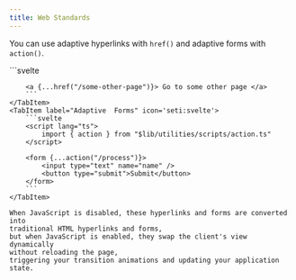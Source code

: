 ```yaml
---
title: Web Standards
---
```



You can use adaptive hyperlinks with `href()` and adaptive forms with `action()`.

<Tabs>
    <TabItem label="Adaptive Hyperlinks" icon='seti:svelte'>
        ```svelte
        <script lang="ts">
            import { href } from "$lib/utilities/scripts/href.ts"
        </script>

        <a {...href("/some-other-page")}> Go to some other page </a>
        ```
    </TabItem>
    <TabItem label="Adaptive  Forms" icon='seti:svelte'>
        ```svelte
        <script lang="ts">
            import { action } from "$lib/utilities/scripts/action.ts"
        </script>

        <form {...action("/process")}>
            <input type="text" name="name" />
            <button type="submit">Submit</button>
        </form>
        ```
    </TabItem>

    When JavaScript is disabled, these hyperlinks and forms are converted into 
    traditional HTML hyperlinks and forms,
    but when JavaScript is enabled, they swap the client's view dynamically
    without reloading the page,
    triggering your transition animations and updating your application state.
</Tabs>